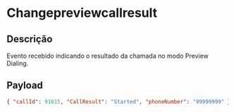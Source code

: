 # Changepreviewcallresult

## Descrição

Evento recebido indicando o resultado da chamada no modo Preview Dialing.

## Payload

```json copy
{ "callId": 91015, "CallResult": "Started", "phoneNumber": "99999999" }
```
